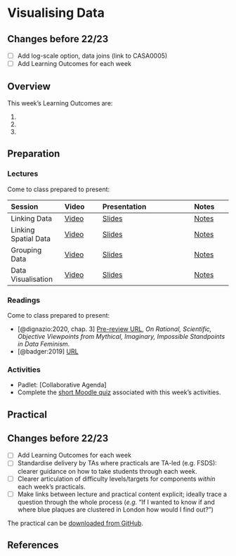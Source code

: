 # Visualising Data

:::{.callout-warning}
## Changes before 22/23

- [ ] Add log-scale option, data joins (link to CASA0005)
- [ ] Add Learning Outcomes for each week
:::

## Overview

::: {.callout-important}
This week's Learning Outcomes are:

1. 
2. 
3. 
::: 


## Preparation

### Lectures

Come to class prepared to present:

| Session | Video | Presentation | Notes |
| :------ | :---- | :----------- | :---- |
| Linking Data | [Video](https://web.microsoftstream.com/video/05759776-10b9-4476-9949-c7c0fbeef298) | [Slides](../lectures/9.1-Linking_Data.qmd) | [Notes]() |
| Linking Spatial Data | [Video](https://web.microsoftstream.com/video/4bf27eaa-90d8-4628-81ba-e673816e691f) | [Slides](../lectures/9.2-Linking_Spatial_Data.qmd) | [Notes]() |
| Grouping Data | [Video](https://web.microsoftstream.com/video/7f8df345-7339-466c-be60-a65be1ad6b57) | [Slides](../lectures/9.3-Grouping_Data.qmd) | [Notes]() |
| Data Visualisation | [Video](https://web.microsoftstream.com/video/4cc8c5a2-5881-4342-adda-32b39a989d90) | [Slides](../lectures/9.4-Visualising_Data.qmd) | [Notes]() |

### Readings

Come to class prepared to present:

- [@dignazio:2020, chap. 3] [Pre-review URL](https://bookbook.pubpub.org/pub/8tjbs2x5), *On Rational, Scientific, Objective Viewpoints from Mythical, Imaginary, Impossible Standpoints in Data Feminism*.
- [@badger:2019] [URL](https://www.nytimes.com/interactive/2019/04/27/upshot/diversity-housing-maps-raleigh-gentrification.html)

### Activities

- Padlet: [Collaborative Agenda]
- Complete the [short Moodle quiz](https://moodle.ucl.ac.uk/mod/quiz/view.php?id=2579101) associated with this week's activities.

## Practical

:::{.callout-warning}
## Changes before 22/23

- [ ] Add Learning Outcomes for each week
- [ ] Standardise delivery by TAs where practicals are TA-led (e.g. FSDS): clearer guidance on how to take students through each week.
- [ ] Clearer articulation of difficulty levels/targets for components *within* each week’s practicals.
- [ ] Make links between lecture and practical content explicit; ideally trace a question through the whole process (*e.g.* “If I wanted to know if and where blue plaques are clustered in London how would I find out?”)
:::

The practical can be [downloaded from GitHub](https://github.com/jreades/fsds/blob/master/practicals/Practical-08-Visualising_Data.ipynb).

## References
